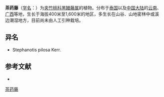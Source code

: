 {{Speciesbox
| name = 茶药藤
| status = 
| status_system = 
| image =
| genus = Stephanotis
| species = pilosa
| authority = Kerr. in Kew Bull.
}}

'''茶药藤'''（[[学名|学名]]：{{lang|la|''Stephanotis pilosa''}}）为[[夹竹桃科|夹竹桃科]][[黑鳗藤属|黑鳗藤属]]的植物。分布于[[泰国|泰国]]以及[[中国大陆|中国大陆]]的[[云南|云南]]、[[广西|广西]]等地，生长于海拔400米至1,600米的地区，多生长在山谷、山地密林中或溪边潮湿地方，目前尚未由人工引种栽培。

== 异名 ==
* Stephanotis pilosa Kerr.

== 参考文献 ==
<div class="references-small">
* {{cite web| url =http://www.bioinfo.cn/db05/KmzwSpecies.php?action=view&id=1640| title =茶药藤| work =《中国高等植物数据库全库》| publisher =中国科学院微生物研究所| author =昆明植物研究所| accessdate =2009-02-22}}{{dead link|date=2018年4月 |bot=InternetArchiveBot |fix-attempted=yes }}
</div>
{{Taxonbar|from=Q15225606}}

[[Category:黑鳗藤属|茶药藤]]


{{植物小作品}}